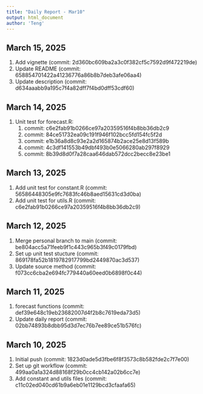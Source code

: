 ```yaml
---
title: "Daily Report - Mar10"
output: html_document
author: 'Teng'
---
```


## March 15, 2025
1. Add vignette (commit: 2d360bc609ba2a3c0f382cf5c7592d9f472219de)
2. Update README (commit: 658854701422a41236776a86b8b7deb3afe06aa4)
3. Update description (commit: d634aaabb9a195c7f4a82dff7f4bd0dff53cdf60)

## March 14, 2025
1. Unit test for forecast.R:
   1. commit: c6e2fab91b0266ce97a20359516f4b8bb36db2c9
   2. commit: 84ce51732ea09c191f946f102bcc5fd154fc5f2d
   3. commit: e1b36a8d8c93e2a2d165874b2ace25e8d13f589b
   4. commit: 4c3df141553b49dbf493b0e5066280ab297f8929
   5. commit: 8b39d8d0f7a28caa646dab572dcc2becc8e23be1

## March 13, 2025
1. Add unit test for constant.R (commit: 56586448305e9fc7683fc46b8aed15631cd3d0ba)
2. Add unit test for utils.R (commit: c6e2fab91b0266ce97a20359516f4b8bb36db2c9)

## March 12, 2025
1. Merge personal branch to main (commit: be804acc5a71feeb9f1c443c965b3f49c0179fbd)
2. Set up unit test stucture (commit: 869178fa52b1819782917799bd2449870ac3d537)
3. Update source method (commit: f073cc6cba2e694fc779440a60eed0b6898f0c44)

## March 11, 2025
1. forecast functions (commit: def39e648c19eb23682007d4f2b8c7619eda73d5)
2. Update daily report (commit: 02bb74893b8dbb95d3d7ec76b7ee89ce51b576fc)

## March 10, 2025
1. Initial push (commit: 1823d0ade5d3fbe6f8f3573c8b582fde2c7f7e00)
2. Set up git workflow (commit: 499aa0a1a324d88168f29b0cc4cb142a02b6cc7e)
3. Add constant and utils files (commit: c11c02ed040cd61b9a6eb01e1129bcd3cfaafa65)